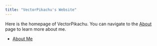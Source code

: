 ```yaml
---
title: "VectorPikachu's Website"
---
```


Here is the homepage of VectorPikachu.
You can navigate to the [About](about.qmd) page to learn more about me.

- [About Me](about.qmd)
